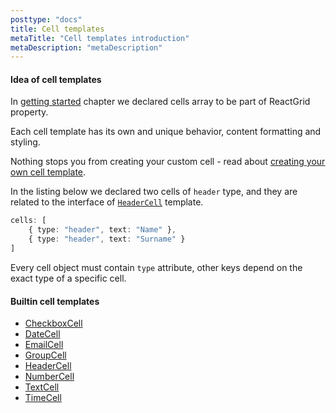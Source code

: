 ```yaml
---
posttype: "docs"
title: Cell templates
metaTitle: "Cell templates introduction"
metaDescription: "metaDescription"
---
```


#### Idea of cell templates

In [getting started](/docs/3.0/1-getting-started/) chapter we declared cells array to be part of ReactGrid property.

Each cell template has its own and unique behavior, content formatting and styling.

Nothing stops you from creating your custom cell - read about [creating your own cell template](/docs/3.0/5-create-your-own-cell-template/). 

In the listing below we declared two cells of `header` type, and they are related to the interface of [`HeaderCell`](/docs/3.0/4-cell-templates/6-HeaderCell/) 
template.

```ts
cells: [
    { type: "header", text: "Name" },
    { type: "header", text: "Surname" }
]
```

Every cell object must contain `type` attribute, other keys depend on the exact type of a specific cell.

#### Builtin cell templates

* [CheckboxCell](/docs/3.0/4-cell-templates/2-CheckboxCell/)
* [DateCell](/docs/3.0/4-cell-templates/3-DateCell/)
* [EmailCell](/docs/3.0/4-cell-templates/4-EmailCell/)
* [GroupCell](/docs/3.0/4-cell-templates/5-GroupCell/)
* [HeaderCell](/docs/3.0/4-cell-templates/6-HeaderCell/)
* [NumberCell](/docs/3.0/4-cell-templates/7-NumberCell/)
* [TextCell](/docs/3.0/4-cell-templates/8-TextCell/)
* [TimeCell](/docs/3.0/4-cell-templates/9-TimeCell/)
